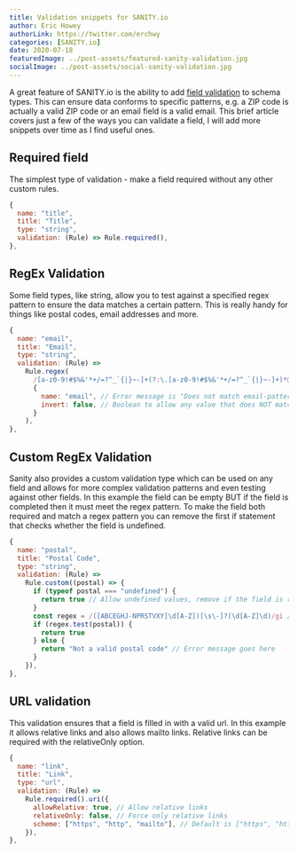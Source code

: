 ```yaml
---
title: Validation snippets for SANITY.io
author: Eric Howey
authorLink: https://twitter.com/erchwy
categories: [SANITY.io]
date: 2020-07-18
featuredImage: ../post-assets/featured-sanity-validation.jpg
socialImage: ../post-assets/social-sanity-validation.jpg
---
```


A great feature of SANITY.io is the ability to add [field validation](https://www.sanity.io/docs/validation) to schema types. This can ensure data conforms to specific patterns, e.g. a ZIP code is actually a valid ZIP code or an email field is a valid email. This brief article covers just a few of the ways you can validate a field, I will add more snippets over time as I find useful ones.

## Required field

The simplest type of validation - make a field required without any other custom rules.

```js
{
  name: "title",
  title: "Title",
  type: "string",
  validation: (Rule) => Rule.required(),
},
```

## RegEx Validation

Some field types, like string, allow you to test against a specified regex pattern to ensure the data matches a certain pattern. This is really handy for things like postal codes, email addresses and more.

```js
{
  name: "email",
  title: "Email",
  type: "string",
  validation: (Rule) =>
    Rule.regex(
      /[a-z0-9!#$%&'*+/=?^_`{|}~-]+(?:\.[a-z0-9!#$%&'*+/=?^_`{|}~-]+)*@(?:[a-z0-9](?:[a-z0-9-]*[a-z0-9])?\.)+[a-z0-9](?:[a-z0-9-]*[a-z0-9])?/g,
      {
        name: "email", // Error message is "Does not match email-pattern"
        invert: false, // Boolean to allow any value that does NOT match pattern
      }
    ),
},
```

## Custom RegEx Validation

Sanity also provides a custom validation type which can be used on any field and allows for more complex validation patterns and even testing against other fields. In this example the field can be empty BUT if the field is completed then it must meet the regex pattern. To make the field both required and match a regex pattern you can remove the first if statement that checks whether the field is undefined.

```js
{
  name: "postal",
  title: "Postal Code",
  type: "string",
  validation: (Rule) =>
    Rule.custom((postal) => {
      if (typeof postal === "undefined") {
        return true // Allow undefined values, remove if the field is required
      }
      const regex = /([ABCEGHJ-NPRSTVXY]\d[A-Z])[\s\-]?(\d[A-Z]\d)/gi // Regex pattern goes here
      if (regex.test(postal)) {
        return true
      } else {
        return "Not a valid postal code" // Error message goes here
      }
    }),
},
```

## URL validation

This validation ensures that a field is filled in with a valid url. In this example it allows relative links and also allows mailto links. Relative links can be required with the relativeOnly option.

```js
{
  name: "link",
  title: "Link",
  type: "url",
  validation: (Rule) =>
    Rule.required().uri({
      allowRelative: true, // Allow relative links
      relativeOnly: false, // Force only relative links
      scheme: ["https", "http", "mailto"], // Default is ["https", "http"]
    }),
},
```
